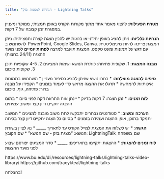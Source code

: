 ```yaml
---
title: "הנחיות למצגות בזק - Lightning Talks"
---
```


**מטרת הפעילות**: להציג מאמר אחד מתוך מקורות הקורס באופן תמציתי, ממוקד
ומעניין במסגרת זמן קצובה של 7 דקות.

**הנחיות כלליות**: ניתן להציג באופן יחידני או בזוגות יש להכין מצגת קצרה
ותמציתית: ניתן להשתמש ב-PowerPoint, Google Slides, Canva. המצגת צריכה
להיות מינימליסטית עם דגש על תמונות ומעט טקסט. המצגת תועבר למרצה **לפחות
יומיים** לפני מועד ההצגה (24/11 בחצות)

**מבנה המצגת**: 1. שקופית פתיחה: כותרת הנושא ושמות המציגים 2. 4-5
שקופיות תוכן 3. שקופית סיכום

**טיפים להצגה מוצלחת**: \* בחרו נושא שניתן להציג כסיפור מעניין \* השתמשו
בתמונות איכותיות להמחשה \* תרגלו את ההצגה מראש כדי לעמוד בזמנים \*
הקפידו על מבנה ברור: פתיחה, גוף, סיכום

**לוח זמנים**: \* זמן הצגה: 7 דקות בדיוק \* יינתן אות התראה דקה לפני
סיום \* בתום ההצגה יתקיים דיון קצר ומשוב עמיתים

**הערכה ומשוב**: \* סטודנטים נבחרים יתבקשו לתת משוב מובנה למציגים \*
המשוב יתמקד בתוכן, אופן ההצגה ועמידה בזמנים \* בסיום כל הצגה יתקיים דיון
קצר בכיתה

**הגשה**: \* יש לשלוח את המצגת למייל הקורס עד לתאריך \_\_\_\_\_ \* נא
לציין בשורת הנושא: "מצגת בזק - שם הנושא" \* שם הקובץ:
LightningTalk_שם_משפחה

**לוח זמנים להצגות**: \* ההצגות יתקיימו בתאריכים: \_\_\_\_\_ \* סדר
המציגים יפורסם שבוע לפני מועד ההצגות

https://www.bu.edu/dli/resources/lightning-talks/lightning-talks-video-library/
https://github.com/tracykteal/lightning-talks

בהצלחה!
